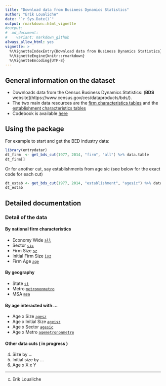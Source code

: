 ```yaml
---
title: "Download data from Business Dynamics Statistics"
author: "Erik Loualiche"
date: "`r Sys.Date()`"
output: rmarkdown::html_vignette
#output:
#  md_document:
#    variant: markdown_github
always_allow_html: yes
vignette: >
  %\VignetteIndexEntry{Download data from Business Dynamics Statistics}
  %\VignetteEngine{knitr::rmarkdown}
  %\VignetteEncoding{UTF-8}
---
```


## General information on the dataset

  + Downloads data from the Census Business Dynamics Statistics: (**BDS** website](https://www.census.gov/ces/dataproducts/bds/). 
  + The two main data resources are the [firm characteristics tables](https://www.census.gov/ces/dataproducts/bds/data_firm.html) and the [establishment characteristics tables](https://www.census.gov/ces/dataproducts/bds/data_estab.html)
  + Codebook is available [here](https://www.census.gov/ces/pdf/BDS_2014_Codebook.pdf)


## Using the package

For example to start and get the BED industry data:
```r
library(entrydatar)
dt_firm  <- get_bds_cut(1977, 2014, "firm", "all") %>% data.table
dt_firm[]
```

Or for another cut, say establishments from age sic (see below for the exact code for each cut)
```r
dt_estab <- get_bds_cut(1977, 2014, "establishment", "agesic") %>% data.table
dt_estab
```


## Detailed documentation

### Detail of the data

#### By **national** firm characteristics

   + Economy Wide [`all`](http://www2.census.gov/ces/bds/firm/bds_f_all_release.csv)
   + Sector [`sic`](http://www2.census.gov/ces/bds/firm/bds_f_sic_release.csv)
   + Firm Size [`sz`](http://www2.census.gov/ces/bds/firm/bds_f_sz_release.csv)
   + Initial Firm Size [`isz`](http://www2.census.gov/ces/bds/firm/bds_f_isz_release.csv)
   + Firm Age [`age`](http://www2.census.gov/ces/bds/firm/bds_f_age_release.csv)

#### By **geography**

   + State [`st`](http://www2.census.gov/ces/bds/firm/bds_f_st_release.csv)
   + Metro [`metrononmetro`](http://www2.census.gov/ces/bds/firm/bds_f_metrononmetro_release.csv)
   + MSA [`msa`](http://www2.census.gov/ces/bds/firm/bds_f_msa_release.csv)

#### By **age** interacted with ...

   + Age x Size [`agesz`](http://www2.census.gov/ces/bds/firm/bds_f_agesz_release.csv)
   + Age x Initial Size [`ageisz`](http://www2.census.gov/ces/bds/firm/bds_f_ageisz_release.csv)
   + Age x Sector [`agesic`](http://www2.census.gov/ces/bds/firm/bds_f_agesic_release.csv)
   + Age x Metro [`agemetrononmetro`](http://www2.census.gov/ces/bds/firm/bds_f_agemetrononmetro_release.csv)

#### Other data cuts ( in progress )

  4. Size by ...
  5. Initial size by ...
  6. Age x X x Y











---------------------------
(c) Erik Loualiche
